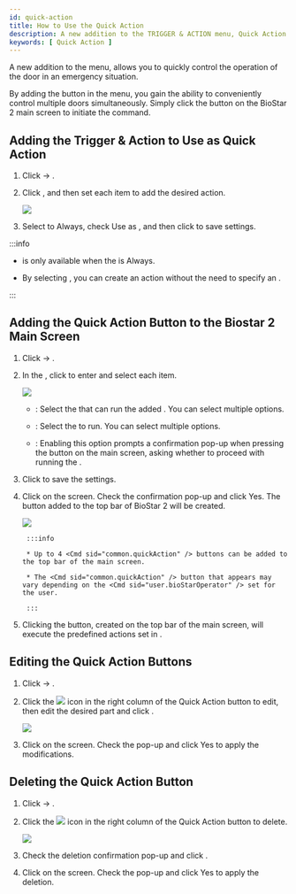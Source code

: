 ```yaml
---
id: quick-action
title: How to Use the Quick Action
description: A new addition to the TRIGGER & ACTION menu, Quick Action allows you to quickly control the operation of the door in an emergency situation.
keywords: [ Quick Action ]
---
```


A new addition to the <Cmd sid="common.triggerAndAction" /> menu, <Cmd sid="common.quickAction" /> allows you to quickly control the operation of the door in an emergency situation.

By adding the <Cmd sid="common.quickAction" /> button in the <Cmd sid="common.customInterface" /> menu, you gain the ability to conveniently control multiple doors simultaneously. Simply click the <Cmd sid="common.quickAction" /> button on the BioStar 2 main screen to initiate the command.

## Adding the Trigger & Action to Use as Quick Action

1. Click <Cmd sid="common.setting" /> → <Cmd sid="common.triggerAndAction" />.

1. Click <Cmd sid="button.func.addTriggerAndAction" />, and then set each item to add the desired action.

    <Image src='/img/biostar-295-trigger-action.png' caption />

1. Select <Cmd sid="triggerAction.schedule" /> to <Cmd>Always</Cmd>, check Use as <Cmd sid="triggerAction.quickAction" />, and then click <Cmd sid="button.apply" /> to save settings.

:::info

* <Cmd sid="common.quickAction" /> is only available when the <Cmd sid="triggerAction.schedule" /> is <Cmd>Always</Cmd>.

* By selecting <Cmd sid="triggerAction.quickAction" />, you can create an action without the need to specify an <Cmd sid="setting.triggerAction.event" />.

:::

## Adding the Quick Action Button to the Biostar 2 Main Screen

1. Click <Cmd sid="common.setting" /> → <Cmd sid="common.customInterface" />.

1. In the <Cmd sid="common.quickActionLayout" />, click <Cmd sid="button.plusAdd" /> to enter and select each item.

    <Image src='/img/biostar-295-add-new-quick-action.png' className='none' caption />

    * <Cmd sid="settings.customInterface.quickAction.operatorLevel" />: Select the <Cmd sid="settings.customInterface.quickAction.operatorLevel" /> that can run the added <Cmd sid="common.quickAction" />. You can select multiple options.

    * <Cmd sid="settings.customInterface.quickAction.triggerAction" />: Select the <Cmd sid="settings.customInterface.quickAction.triggerAction" /> to run. You can select multiple options.

    * <Cmd sid="settings.customInterface.quickAction.confirmBeforeRun" />: Enabling this option prompts a confirmation pop-up when pressing the <Cmd sid="common.quickAction" /> button on the main screen, asking whether to proceed with running the <Cmd sid="common.quickAction" />.

1. Click <Cmd sid="button.apply" /> to save the settings.

1. Click <Cmd sid="button.apply" /> on the <Cmd sid="common.customInterface" /> screen. Check the confirmation pop-up and click <Cmd>Yes</Cmd>. The <Cmd sid="common.quickAction" /> button added to the top bar of BioStar 2 will be created.

    <Image src='/img/biostar-295-quick-action-top-bar.png' className='none' caption />

		:::info

		* Up to 4 <Cmd sid="common.quickAction" /> buttons can be added to the top bar of the main screen.

		* The <Cmd sid="common.quickAction" /> button that appears may vary depending on the <Cmd sid="user.bioStarOperator" /> set for the user.

		:::

1. Clicking the <Cmd sid="common.quickAction" /> button, created on the top bar of the main screen, will execute the predefined actions set in <Cmd sid="common.triggerAndAction" />.

## Editing the Quick Action Buttons

1. Click <Cmd sid="common.setting" /> → <Cmd sid="common.customInterface" />.

1. Click the <Image src='/img/ico-quick-action-button-edit.png' ico alone /> icon in the right column of the Quick Action button to edit, then edit the desired part and click <Cmd sid="button.apply" />.

    <Image src='/img/biostar-295-custom-interface.png' caption />

1. Click <Cmd sid="button.apply" /> on the <Cmd sid="common.customInterface" /> screen. Check the pop-up and click <Cmd>Yes</Cmd> to apply the modifications.

## Deleting the Quick Action Button

1. Click <Cmd sid="common.setting" /> → <Cmd sid="common.customInterface" />.

1. Click the <Image src='/img/ico-quick-action-button-del.png' ico alone /> icon in the right column of the Quick Action button to delete.

    <Image src='/img/biostar-295-quick action-del.png' className='none' caption />

1. Check the deletion confirmation pop-up and click <Cmd sid="button.yes" />.

1. Click <Cmd sid="button.apply" /> on the <Cmd sid="common.customInterface" /> screen. Check the pop-up and click <Cmd>Yes</Cmd> to apply the deletion.